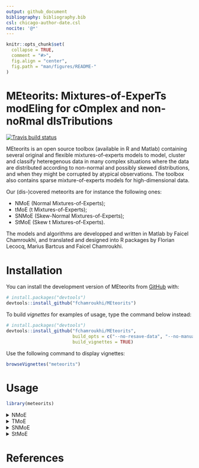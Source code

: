 ```yaml
---
output: github_document
bibliography: bibliography.bib
csl: chicago-author-date.csl
nocite: '@*'
---
```


<!-- README.md is generated from README.Rmd. Please edit that file -->

```r
knitr::opts_chunk$set(
  collapse = TRUE,
  comment = "#>",
  fig.align = "center",
  fig.path = "man/figures/README-"
)
```

# **MEteorits:** Mixtures-of-ExperTs modEling for cOmplex and non-noRmal dIsTributions

<!-- badges: start -->
[![Travis build status](https://travis-ci.org/fchamroukhi/MEteorits.svg?branch=master)](https://travis-ci.org/fchamroukhi/MEteorits)
<!-- badges: end -->

MEteorits is an open source toolbox (available in R and Matlab) containing 
several original and flexible mixtures-of-experts models to model, cluster and
classify heteregenous data in many complex situations where the data are 
distributed according to non-normal and possibly skewed distributions, and 
when they might be corrupted by atypical observations. The toolbox also 
contains sparse mixture-of-experts models for high-dimensional data.

Our (dis-)covered meteorits are for instance the following ones:

* NMoE (Normal Mixtures-of-Experts);
* tMoE (t Mixtures-of-Experts);
* SNMoE (Skew-Normal Mixtures-of-Experts);
* StMoE (Skew t Mixtures-of-Experts).

The models and algorithms are developped and written in Matlab by Faicel 
Chamroukhi, and translated and designed into R packages by Florian Lecocq, 
Marius Bartcus and Faicel Chamroukhi.

# Installation

You can install the development version of MEteorits from [GitHub](https://github.com/fchamroukhi/MEteorits) with:

```r
# install.packages("devtools")
devtools::install_github("fchamroukhi/MEteorits")
```

To build *vignettes* for examples of usage, type the command below instead:

```r
# install.packages("devtools")
devtools::install_github("fchamroukhi/MEteorits", 
                         build_opts = c("--no-resave-data", "--no-manual"), 
                         build_vignettes = TRUE)
```

Use the following command to display vignettes:

```r
browseVignettes("meteorits")
```

# Usage

```r
library(meteorits)
```

<details>
  <summary>NMoE</summary>

```r
# Application to a simulated data set

n <- 500 # Size of the sample
alphak <- matrix(c(0, 8), ncol = 1) # Parameters of the gating network
betak <- matrix(c(0, -2.5, 0, 2.5), ncol = 2) # Regression coefficients of the experts
sigmak <- c(1, 1) # Standard deviations of the experts
x <- seq.int(from = -1, to = 1, length.out = n) # Inputs (predictors)

# Generate sample of size n
sample <- sampleUnivNMoE(alphak = alphak, betak = betak, 
                         sigmak = sigmak, x = x)
y <- sample$y

K <- 2 # Number of regressors/experts
p <- 1 # Order of the polynomial regression (regressors/experts)
q <- 1 # Order of the logistic regression (gating network)

nmoe <- emNMoE(X = x, Y = y, K = K, p = p, q = q, verbose = TRUE)

nmoe$summary()

nmoe$plot()
```

```r
# Application to a real data set

data("tempanomalies")
x <- tempanomalies$Year
y <- tempanomalies$AnnualAnomaly

K <- 2 # Number of regressors/experts
p <- 1 # Order of the polynomial regression (regressors/experts)
q <- 1 # Order of the logistic regression (gating network)

nmoe <- emNMoE(X = x, Y = y, K = K, p = p, q = q, verbose = TRUE)

nmoe$summary()

nmoe$plot()
```
</details>

<details>

  <summary>TMoE</summary>

```r
# Application to a simulated data set

n <- 500 # Size of the sample
alphak <- matrix(c(0, 8), ncol = 1) # Parameters of the gating network
betak <- matrix(c(0, -2.5, 0, 2.5), ncol = 2) # Regression coefficients of the experts
sigmak <- c(0.5, 0.5) # Standard deviations of the experts
nuk <- c(5, 7) # Degrees of freedom of the experts network t densities
x <- seq.int(from = -1, to = 1, length.out = n) # Inputs (predictors)

# Generate sample of size n
sample <- sampleUnivTMoE(alphak = alphak, betak = betak, sigmak = sigmak, 
                         nuk = nuk, x = x)
y <- sample$y

K <- 2 # Number of regressors/experts
p <- 1 # Order of the polynomial regression (regressors/experts)
q <- 1 # Order of the logistic regression (gating network)

tmoe <- emTMoE(X = x, Y = y, K = K, p = p, q = q, verbose = TRUE)

tmoe$summary()

tmoe$plot()
```

```r
# Application to a real data set

library(MASS)
data("mcycle")
x <- mcycle$times
y <- mcycle$accel

K <- 4 # Number of regressors/experts
p <- 2 # Order of the polynomial regression (regressors/experts)
q <- 1 # Order of the logistic regression (gating network)

tmoe <- emTMoE(X = x, Y = y, K = K, p = p, q = q, verbose = TRUE)

tmoe$summary()

tmoe$plot()
```
</details>

<details>
  <summary>SNMoE</summary>

```r
# Application to a simulated data set

n <- 500 # Size of the sample
alphak <- matrix(c(0, 8), ncol = 1) # Parameters of the gating network
betak <- matrix(c(0, -2.5, 0, 2.5), ncol = 2) # Regression coefficients of the experts
lambdak <- c(3, 5) # Skewness parameters of the experts
sigmak <- c(1, 1) # Standard deviations of the experts
x <- seq.int(from = -1, to = 1, length.out = n) # Inputs (predictors)

# Generate sample of size n
sample <- sampleUnivSNMoE(alphak = alphak, betak = betak, 
                          sigmak = sigmak, lambdak = lambdak, 
                          x = x)
y <- sample$y

K <- 2 # Number of regressors/experts
p <- 1 # Order of the polynomial regression (regressors/experts)
q <- 1 # Order of the logistic regression (gating network)

snmoe <- emSNMoE(X = x, Y = y, K = K, p = p, q = q, verbose = TRUE)

snmoe$summary()

snmoe$plot()
```

```r
# Application to a real data set

data("tempanomalies")
x <- tempanomalies$Year
y <- tempanomalies$AnnualAnomaly

K <- 2 # Number of regressors/experts
p <- 1 # Order of the polynomial regression (regressors/experts)
q <- 1 # Order of the logistic regression (gating network)

snmoe <- emSNMoE(X = x, Y = y, K = K, p = p, q = q, verbose = TRUE)

snmoe$summary()

snmoe$plot()
```
</details>

<details>
  <summary>StMoE</summary>

```r
# Applicartion to a simulated data set

n <- 500 # Size of the sample
alphak <- matrix(c(0, 8), ncol = 1) # Parameters of the gating network
betak <- matrix(c(0, -2.5, 0, 2.5), ncol = 2) # Regression coefficients of the experts
sigmak <- c(0.5, 0.5) # Standard deviations of the experts
lambdak <- c(3, 5) # Skewness parameters of the experts
nuk <- c(5, 7) # Degrees of freedom of the experts network t densities
x <- seq.int(from = -1, to = 1, length.out = n) # Inputs (predictors)

# Generate sample of size n
sample <- sampleUnivStMoE(alphak = alphak, betak = betak, 
                          sigmak = sigmak, lambdak = lambdak, 
                          nuk = nuk, x = x)
y <- sample$y

K <- 2 # Number of regressors/experts
p <- 1 # Order of the polynomial regression (regressors/experts)
q <- 1 # Order of the logistic regression (gating network)

stmoe <- emStMoE(X = x, Y = y, K = K, p = p, q = q, verbose = TRUE)

stmoe$summary()

stmoe$plot()
```

```r
# Applicartion to a real data set

library(MASS)
data("mcycle")
x <- mcycle$times
y <- mcycle$accel

K <- 4 # Number of regressors/experts
p <- 2 # Order of the polynomial regression (regressors/experts)
q <- 1 # Order of the logistic regression (gating network)

stmoe <- emStMoE(X = x, Y = y, K = K, p = p, q = q, verbose = TRUE)

stmoe$summary()

stmoe$plot()
```
</details>

# References
